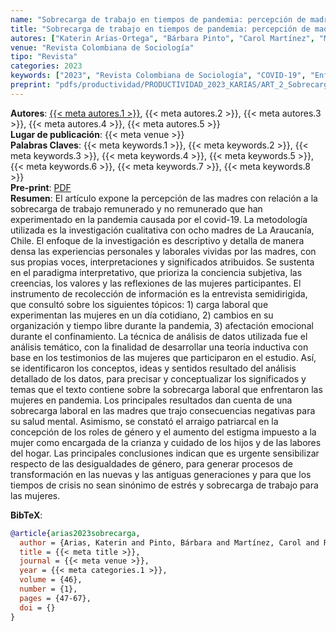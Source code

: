 ```yaml
---
name: "Sobrecarga de trabajo en tiempos de pandemia: percepción de madres de La Araucanía, Chile"
title: "Sobrecarga de trabajo en tiempos de pandemia: percepción de madres de La Araucanía, Chile"
autores: ["Katerin Arias-Ortega", "Bárbara Pinto", "Carol Martínez", "María Rodríguez", "Yanira Benítez"]
venue: "Revista Colombiana de Sociología" 
tipo: "Revista"
categories: 2023
keywords: ["2023", "Revista Colombiana de Sociología", "COVID-19", "Enfoque de Género", "Economía del Cuidado", "Mujeres", "Pandemia", "Sobrecarga Laboral"]
preprint: "pdfs/productividad/PRODUCTIVIDAD_2023_KARIAS/ART_2_Sobrecarga de trabajo en tiempos de pandemia_ARIAS_2023_SCOPUS.pdf"
---
```

**Autores**: [{{< meta autores.1 >}}](../members/current/Katerin Arias-Ortega.qmd), {{< meta autores.2 >}}, {{< meta autores.3 >}}, {{< meta autores.4 >}}, {{< meta autores.5 >}}  
**Lugar de publicación**: {{< meta venue >}}     
**Palabras Claves**: {{< meta keywords.1 >}}, {{< meta keywords.2 >}}, {{< meta keywords.3 >}}, {{< meta keywords.4 >}}, {{< meta keywords.5 >}}, {{< meta keywords.6 >}}, {{< meta keywords.7 >}}, {{< meta keywords.8 >}}  
**Pre-print**: [PDF](../{{< meta preprint >}})    
**Resumen**: El artículo expone la percepción de las madres con relación a la sobrecarga de trabajo remunerado y no remunerado que han experimentado en la pandemia causada por el covid-19. La metodología utilizada es la investigación cualitativa con ocho madres de La Araucanía, Chile. El enfoque de la investigación es descriptivo y detalla de manera densa las experiencias personales y laborales vividas por las madres, con sus propias voces, interpretaciones y significados atribuidos. Se sustenta en el paradigma interpretativo, que prioriza la conciencia subjetiva, las creencias, los valores y las reflexiones de las mujeres participantes. El instrumento de recolección de información es la entrevista semidirigida, que consultó sobre los siguientes tópicos: 1) carga laboral que experimentan las mujeres en un día cotidiano, 2) cambios en su organización y tiempo libre durante la pandemia, 3) afectación emocional durante el confinamiento. La técnica de análisis de datos utilizada fue el análisis temático, con la finalidad de desarrollar una teoría inductiva con base en los testimonios de las mujeres que participaron en el estudio. Así, se identificaron los conceptos, ideas y sentidos resultado del análisis detallado de los datos, para precisar y conceptualizar los significados y temas que el texto contiene sobre la sobrecarga laboral que enfrentaron las mujeres en pandemia. Los principales resultados dan cuenta de una sobrecarga laboral en las madres que trajo consecuencias negativas para su salud mental. Asimismo, se constató el arraigo patriarcal en la concepción de los roles de género y el aumento del estigma impuesto a la mujer como encargada de la crianza y cuidado de los hijos y de las labores del hogar. Las principales conclusiones indican que es urgente sensibilizar respecto de las desigualdades de género, para generar procesos de transformación en las nuevas y las antiguas generaciones y para que los tiempos de crisis no sean sinónimo de estrés y sobrecarga de trabajo para las mujeres.


**BibTeX**:
```bibtex
@article{arias2023sobrecarga,
  author = {Arias, Katerin and Pinto, Bárbara and Martínez, Carol and Rodríguez, María and Benítez, Yanira},
  title = {{< meta title >}},
  journal = {{< meta venue >}},
  year = {{< meta categories.1 >}},
  volume = {46},
  number = {1},
  pages = {47-67},
  doi = {}
}
```
